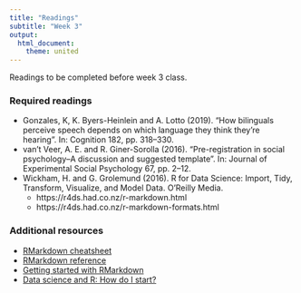 ```yaml
---
title: "Readings"
subtitle: "Week 3"
output: 
  html_document: 
    theme: united
---
```


Readings to be completed before week 3 class. 

### Required readings

- Gonzales, K, K. Byers-Heinlein and A. Lotto (2019). “How bilinguals perceive speech depends on which language they think they’re hearing”. In: Cognition 182, pp. 318–330.
- van’t Veer, A. E. and R. Giner-Sorolla (2016). “Pre-registration in social psychology–A discussion and suggested template”. In: Journal of Experimental Social Psychology 67, pp. 2–12.
- Wickham, H. and G. Grolemund (2016). R for Data Science: Import, Tidy, Transform, Visualize, and Model Data. O’Reilly Media.
    - https://r4ds.had.co.nz/r-markdown.html
    - https://r4ds.had.co.nz/r-markdown-formats.html

### Additional resources

- [RMarkdown cheatsheet](https://www.rstudio.com/wp-content/uploads/2016/03/rmarkdown-cheatsheet-2.0.pdf)
- [RMarkdown reference](https://www.rstudio.com/wp-content/uploads/2015/03/rmarkdown-reference.pdf)
- [Getting started with RMarkdown](https://www.rstudio.com/resources/webinars/getting-started-with-r-markdown/)
- [Data science and R: How do I start?](https://medium.com/@kierisi/data-science-and-r-how-do-i-start-7a87426e103e)




